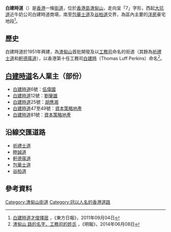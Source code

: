 {{Infobox Hong Kong Road
|   中文街道名稱    =  白建時道
|   英文街道名稱    =  Perkins Road
|   圖片        =  
|   圖片說明    =  
|   路段總長度  =  0.6
|   車速限制    =  
|   行車線數量  =  雙線雙程
|   所在地區    =  [[灣仔區|灣仔區]][[渣甸山|渣甸山]]
|   起點        =  [[大坑道|大坑道]]近牛奶公司白建時道商場
|   終點        =  [[包華士道|包華士道]]及[[谷柏道|谷柏道]]交界
|   通車日期    = 1951年
|   命名日期    = 1951年
|   舊有名稱    = 
}}
'''白建時道'''（{{lang-en|'''Perkins Road'''}}）是[[香港|香港]]一條[[街道|街道]]，位於[[香港島|香港島]][[渣甸山|渣甸山]]，走向呈「7」字形，西起[[大坑道|大坑道]]近牛奶公司白建時道商場，南至[[包華士道|包華士道]]及[[谷柏道|谷柏道]]交界，為區內主要的[[洋房|洋房]]豪宅地段<ref>[http://orientaldaily.on.cc/cnt/finance/20110904/00269_001.html 白建時道才俊擇居] {{Wayback|url=http://orientaldaily.on.cc/cnt/finance/20110904/00269_001.html |date=20210416124458 }}，《東方日報》，2011年09月04日</ref>。

==歷史==
白建時道於1951年興建，為[[渣甸山|渣甸山]]首批開發及以[[工務司|工務司]]命名的街道（其餘為[[祈禮士道|祈禮士道]]和[[軒德蓀道|軒德蓀道]]），以香港第十任工務司[[白建時|白建時]]（Thomas Luff Perkins）命名<ref>[http://www.e123.hk/ElderlyPro/details/327727/74/ 渣甸山  路的名字，工務司的姓氏] {{Wayback|url=http://www.e123.hk/ElderlyPro/details/327727/74/ |date=20150923232252 }}，《明報》，2014年06月08日</ref>。

==[[白建時道|白建時道]]名人業主（部份）==

*[[白建時道|白建時道]]6號：[[伍偉國|伍偉國]]
*[[白建時道|白建時道]]12號：[[劉鑾雄|劉鑾雄]]
*[[白建時道|白建時道]]25號：[[胡應湘|胡應湘]]
*[[白建時道|白建時道]]47至49號：[[資本策略地產|資本策略地產]]
*[[白建時道|白建時道]]81號：[[資本策略地產|資本策略地產]]

==沿線交匯道路==
* [[祈禮士道|祈禮士道]]
* [[睦誠道|睦誠道]]
* [[軒德蓀道|軒德蓀道]]
* [[包華士道|包華士道]]
* [[谷柏道|谷柏道]]

==參考資料==
{{reflist}}

{{HK-road-stub}}

[[Category:渣甸山街道|Category:渣甸山街道]]
[[Category:冠以人名的香港道路|Category:冠以人名的香港道路]]